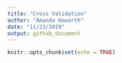 ```yaml
---
title: "Cross Validation"
author: "Amanda Howarth"
date: "11/23/2019"
output: github_document
---
```


```r
knitr::opts_chunk$set(echo = TRUE)
```
